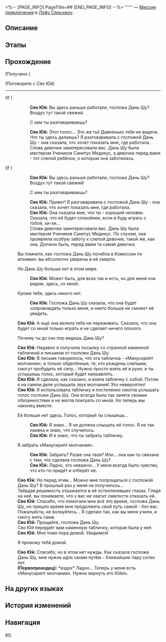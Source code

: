 <%-- [PAGE_INFO]
PageTitle=##
[END_PAGE_INFO] --%>
{{Дополнить|Диалоги.}}
{{Миссия Инфобокс
|id              = 4040252
|Название        = 
|Изображение     = Миссия .png
|Тип             = Миссия приключения
|Событие         = 
|Глава           = 
|Условия         = Завершена {{cx}}<!--Hidden Mission ID 4040250-->
|Персонажи       = Первопроходец; Сяо Юй
|СтартЛокация    = [[Лофу Сяньчжоу]] — [[Комиссия по алхимии]]
|Мир             = Лофу Сяньчжоу
|Предыдущая      = 
|Следующая       = 
|Награды         = Конденсированный эфир*1
}}
'''''' — [[Миссия приключения]] в [[Лофу Сяньчжоу]].

==Описание==
{{Описание|<!--официальное описание из Перекрёстка судеб-->}}

==Этапы==


==Прохождение==
{{Дополнить}}

;(Получено {{Предмет|«Манускрипт молчания»|20|x=1}})

;(Поговорите с Сяо Юй)
----
;(If {{cx}}<!--SubMission Finish: 202010423-->)
::'''Сяо Юй:''' Вы здесь раньше работали, госпожа Дань Шу? Воздух тут такой свежий.
::{{Диалог|Стрелка}} С кем ты разговариваешь?
::'''Сяо Юй:''' Этот голос... Это же ты! Давненько тебя не видела. Что ты здесь делаешь? Я разговаривала с госпожой Дань Шу - она сказала, что хочет показать мне, где работала.
::Слова девочки заинтересовали вас. Дань Шу была мастером Учеников Санктус Медикус, а девочка перед вами - тот слепой ребёнок, о котором она заботилась.
;(If {{cx}}<!--SubMission not Finish: 202010423-->)
::'''Сяо Юй:''' Вы здесь раньше работали, госпожа Дань Шу? Воздух тут такой свежий!
::{{Диалог|Стрелка}} С кем ты разговариваешь?
::'''Сяо Юй:''' Привет! Я разговаривала с госпожой Дань Шу - она сказала, что хочет показать мне, где работала.
::'''Сяо Юй:''' Она сказала мне, что ты - хороший человек. Сказала, что ей будет спокойнее, если я буду играть с тобой, хи-хи...
::Слова девочки заинтересовали вас. Дань Шу была мастером Учеников Санктус Медикус. По слухам, она проявляла особую заботу к слепой девочке, такой же, как она. Должно быть, перед вами та самая девочка.
:Вы помните, как госпожа Дань Шу погибла в Комиссии по алхимии: вы абсолютно уверены в её смерти.
:{{Диалог|Стрелка}} Но Дань Шу больше нет в этом мире.
::'''Сяо Юй:''' Может быть, для всех так и есть, но для меня она рядом, здесь, со мной.
:{{Диалог|Стрелка}} Кроме тебя, здесь никого нет.
::'''Сяо Юй:''' Госпожа Дань Шу сказала, что она будет сопровождать только меня, и никто больше не сможет её увидеть.
:'''Сяо Юй:''' А ещё она велела тебе не переживать. Сказала, что она будет со мной только играть и не сделает ничего плохого.
:{{Диалог|Стрелка}} Почему ты до сих пор видишь Дань Шу?
:'''Сяо Юй:''' Недавно я получила посылку со странной каменной табличкой и письмом от госпожи Дань Шу.
:'''Сяо Юй:''' В письме говорилось, что эта табличка - «Манускрипт молчания», и только обделённые, те, кто рождены слепыми, смогут пробудить её силу... Нужно просто взять её в руки, и ты услышишь голос, который будет направлять.
:'''Сяо Юй:''' Я сделала, как сказано, и взяла табличку с собой. Потом я на самом деле услышала звук молчания! Это невероятно!
:'''Сяо Юй:''' Я использовала табличку и постепенно смогла услышать голос госпожи Дань Шу. Она всегда была так занята своими обязанностями и не могла поиграть со мной. Но теперь мы наконец вместе.
:{{Диалог|Стрелка}} Её больше нет здесь. Голос, который ты слышишь...
::'''Сяо Юй:''' Я знаю... Я не должна слышать её голос. Я не так наивна и знаю, что случилось.
::'''Сяо Юй:''' И я знаю, что ты {{MC|ж=пришла|м=пришёл}} забрать табличку.
:{{Диалог|Стрелка}} Я {{MC|ж=пришла|м=пришёл}} забрать «Манускрипт молчания».
::'''Сяо Юй:''' Забрать? Разве она твоя? Или... она как-то связана с тем, что сделала госпожа Дань Шу?
::'''Сяо Юй:''' Ладно, это неважно... У меня всегда было чувство, что кто-то придёт и отберёт её.
:'''Сяо Юй:''' Но перед этим... Можно мне попрощаться с госпожой Дань Шу? В прошлый раз у меня не получилось...
:Твёрдая решимость отражается в её остекленевших глазах. Глядя на неё, вы понимаете, что у вас не хватит смелости отказать ей.
:'''Сяо Юй:''' Спасибо, что помогали мне всё это время, госпожа Дань Шу, но пришло время мне продолжить свой путь самой - без вас. Пожалуйста, не волнуйтесь... Я сделаю так, как вы меня учили, и смогу жить сама.
:'''Сяо Юй:''' Прощайте, госпожа Дань Шу.
:Сяо Юй передаёт вам каменную табличку, которая была у неё.
:'''Сяо Юй:''' Мне тоже пора домой. Увидимся!
:{{Диалог|Стрелка}} Я провожу тебя домой.
:'''Сяо Юй:''' Спасибо, но в этом нет нужды. Как сказала госпожа Дань Шу, мне нужно идти своим путём - ближайшие пару сотен лет.
:{{Чёрный экран|Спотыкаясь и неуверенно ступая, Сяо Юй удаляется от вас.}}
:'''(Первопроходец):''' *вздох* Ладно... Теперь у меня есть «Манускрипт молчания». Нужно вернуть его Юйло.
{{Диалог Конец}}

==На других языках==
{{На других языках
|en   = 
|zhs  = 
|zht  = 
|ja   = 
|ko   = 
|es   = 
|fr   = 
|ru   = 
|th   = 
|vi   = 
|de   = 
|id   = 
|pt   = 
}}

==История изменений==
{{История изменений|3.5}}

==Навигация==
{{Миссия приключения Навбокс|Глава }}

[[en:]]
